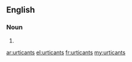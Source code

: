 ==English==

===Noun===
{{head|en}}

# {{plural of|urticant}}

[[ar:urticants]]
[[el:urticants]]
[[fr:urticants]]
[[my:urticants]]